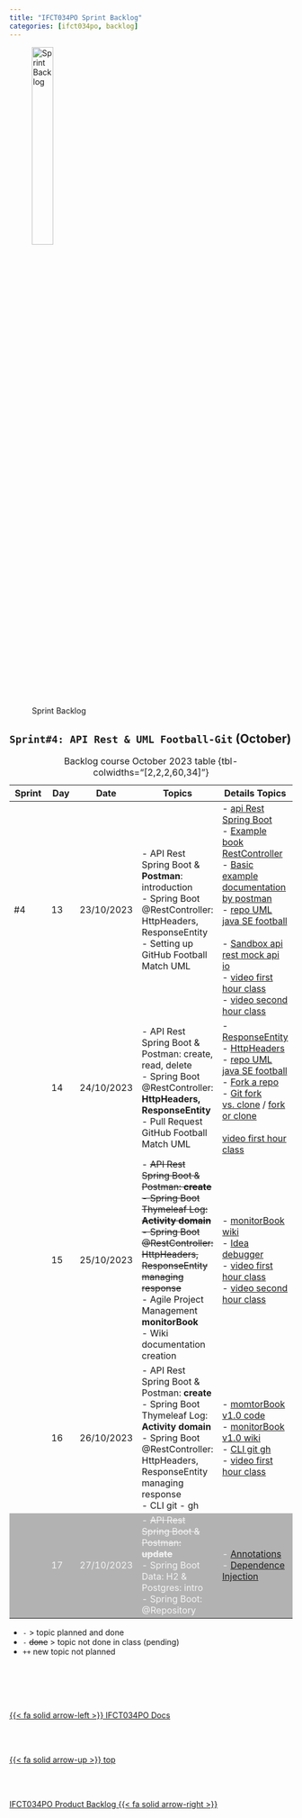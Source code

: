 ```yaml
---
title: "IFCT034PO Sprint Backlog"
categories: [ifct034po, backlog]
---
```



<style>
tr:nth-child(5) {
  background-color: #b2b2b2!important;
  color: #f4f4f4!important;
}
</style>


![Sprint Backlog](/images/home/backlog.jpg){width="30%"}

## ``Sprint#4: API Rest & UML Football-Git`` (October)

::: {.column-page-right}
| Sprint | Day | Date | Topics |  Details Topics |
| -- | -- | -- | -- | -- |
| #4 | 13 | 23/10/2023  | - API Rest Spring Boot & **Postman**: introduction </br> - Spring Boot @RestController: HttpHeaders, ResponseEntity </br>- Setting up GitHub Football Match UML | - [api  Rest Spring Boot](https://albertprofe.dev/springboot/boot-concepts-rest.html)</br>- [Example book RestController](https://github.com/AlbertProfe/CifoJava2023/blob/master/LibraryManagementRest/src/main/java/com/example/myFirstSpring/restcontroller/BookRestController.java) </br> - [Basic example documentation by postman](https://documenter.getpostman.com/view/7473960/2s93mATzRb)  </br> - [repo UML java SE football](https://github.com/Japoivvb/myFirstJava)</br> </br>- [Sandbox api rest mock api io](https://mockapi.io/)  </br>  - [video first hour class](https://drive.google.com/file/d/1eSN7LIOr5RMdAyimslmi4_TVkkH6oDSx/view?usp=share_link)  </br>  - [video second hour class](https://drive.google.com/file/d/1GluASKnhKcZY3GzORtKvIW8C6D4PWLzC/view?usp=share_link)   |
|  | 14 | 24/10/2023 | - API Rest Spring Boot & Postman: create, read, delete </br>  - Spring Boot @RestController: **HttpHeaders, ResponseEntity** </br>- Pull Request GitHub Football Match UML |  - [ResponseEntity](https://docs.spring.io/spring-framework/docs/4.1.2.RELEASE_to_4.1.3.RELEASE/Spring%20Framework%204.1.3.RELEASE/org/springframework/http/ResponseEntity.html) </br>  - [HttpHeaders](https://docs.spring.io/spring-framework/docs/current/javadoc-api/org/springframework/http/HttpHeaders.html) </br> - [repo UML java SE football](https://github.com/Japoivvb/myFirstJava)</br>  - [Fork a repo](https://docs.github.com/en/get-started/quickstart/fork-a-repo) </br>  - [Git fork vs. clone](https://leman-ibrahimli23.medium.com/git-fork-vs-clone-whats-the-difference-3f6eda392651) /  [fork or clone](/images/ifct034po/forkORclone.png) </br></br>   [video first hour class](https://drive.google.com/file/d/1iHDX2LPd5Yn_iIvQ71jALXgjjAJTFsF2/view?usp=share_link)   |
|  | 15 | 25/10/2023 | - <s>API Rest Spring Boot & Postman: **create** </br> - Spring Boot Thymeleaf Log: **Activity domain** </br> - Spring Boot @RestController: HttpHeaders, ResponseEntity  managing response</s></br> - Agile Project Management **monitorBook**  </br>  - Wiki documentation creation | - [monitorBook wiki](https://github.com/AlbertProfe/monitorBook/wiki) </br>  - [Idea debugger](https://www.jetbrains.com/help/idea/debugging-your-first-java-application.html)  </br>  - [video first hour class]( https://drive.google.com/file/d/1NS8DuFMNpZLNynWEZsLAcrJbkbbQJ8DB/view?usp=share_link )  </br>  - [video second hour class]( https://drive.google.com/file/d/1LYejEPREMd8wkB9-QlSrJRFxaJE7RtXn/view?usp=share_link )   | 
|  | 16 | 26/10/2023 | - API Rest Spring Boot & Postman: **create** </br> - Spring Boot Thymeleaf Log: **Activity domain** </br> - Spring Boot @RestController: HttpHeaders, ResponseEntity  managing response </br>  - CLI git - gh | - [momtorBook v1.0 code](https://github.com/AlbertProfe/monitorBook/tree/b63849970875c3cb61300d882a40208000486421)  </br> - [monitorBook v1.0 wiki](https://github.com/AlbertProfe/monitorBook/wiki)  </br> - [CLI git gh](/devops/devops-vc-gitgh.qmd)</br> - [video first hour class](https://drive.google.com/file/d/17nhwCDudJuuVZXJhXcroav638vO8YjWk/view?usp=share_link)  |
|  | 17 | 27/10/2023 | - <s>API Rest Spring Boot & Postman: **update**</s> </br> - Spring Boot Data: H2 & Postgres: intro </br> - Spring Boot: @Repository   |  - [Annotations](/springboot/boot-concepts-annotations.qmd) </br> - [Dependence Injection](/springboot/boot-concepts-injection.qmd)   |
: Backlog course October 2023 table {tbl-colwidths="[2,2,2,60,34]"}
:::

::: {.callout-note}
- `-` > topic planned and done
- `- ` <s>done</s> > topic not done in class (pending)
- `++` new topic not planned
:::



<!--- navLinks -->
<br><br>
<div class=row>
<br>
<div class='column left previous'>
<br>
[{{< fa solid arrow-left >}} IFCT034PO Docs](/ifct034po/ifct034po.qmd)
<br>
</div>
<br>
<div class='column center'>
<br>
[{{< fa solid arrow-up >}} top](#top)
<br>
</div>
<br>
<div class='column right next'>
<br>
[IFCT034PO Product Backlog  {{< fa solid arrow-right >}}](/ifct034po/ifct034pobacklog-product.qmd)
<br>
</div>
<br>
</div>
